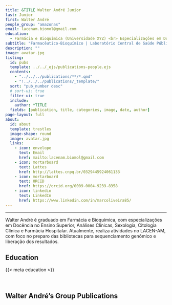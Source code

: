 ---
title: &TITLE Walter André Junior
last: Junior
first: Walter André
people_group: "amazonas"
email: lacenam.biomol@gmail.com
education:
  - Farmácia e Bioquímica (Universidade XYZ) <br> Especializações em Docência no Ensino Superior, Análises Clínicas, Sexologia, Citologia Clínica e Farmácia Hospitalar
subtitle: "Farmacêutico-Bioquímico | Laboratório Central de Saúde Pública do Amazonas"
description: ""
image: avatar.jpg
listing:
  id: pubs
  template: ../../_ejs/publications-people.ejs
  contents:
    - "../../../publications/**/*.qmd"
    - "!../../../publications/_template/"
  sort: "pub_number desc"
  # sort-ui: true
  filter-ui: true
  include:
    author: *TITLE
  fields: [publication, title, categories, image, date, author]
page-layout: full
about:
  id: about
  template: trestles
  image-shape: round
  image: avatar.jpg
  links:
    - icon: envelope
      text: Email
      href: mailto:lacenam.biomol@gmail.com
    - icon: mortarboard
      text: Lattes
      href: http://lattes.cnpq.br/0329445924061133
    - icon: mortarboard
      text: ORCID
      href: https://orcid.org/0009-0004-9239-8358
    - icon: linkedin
      text: LinkedIn
      href: https://www.linkedin.com/in/marcoliveira85/
---  

<hr>

:::{#about}

Walter André é graduado em Farmácia e Bioquímica, com especializações em Docência no Ensino Superior, Análises Clínicas, Sexologia, Citologia Clínica e Farmácia Hospitalar. Atualmente, realiza atividades no LACEN-AM, com foco no preparo das bibliotecas para sequenciamento genômico e liberação dos resultados.

## Education
{{< meta education >}}

<br>

:::

## Walter André's Group Publications

:::{#pubs}
:::

